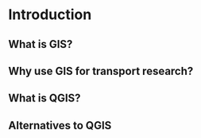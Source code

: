 \mainmatter

# Introduction

## What is GIS?

## Why use GIS for transport research?

## What is QGIS?

## Alternatives to QGIS

